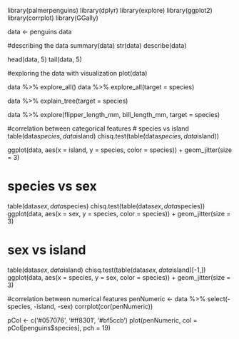 library(palmerpenguins)
library(dplyr)
library(explore)
library(ggplot2)
library(corrplot)
library(GGally)

data <- penguins
data

#describing the data
summary(data)
str(data)
describe(data)

head(data, 5)
tail(data, 5)

#exploring the data with visualization
plot(data)

data %>% explore_all()
data %>% explore_all(target = species)

data %>% explain_tree(target = species)

data %>% explore(flipper_length_mm, bill_length_mm, target = species)

#correlation between categorical features
#   species vs island
table(data$species, data$island)
chisq.test(table(data$species, data$island))

ggplot(data, aes(x = island, y = species, color = species)) + geom_jitter(size = 3)

<!-- There is a strong correlation between species and island -->
<!-- Adelie lives in every island, -->
<!-- Gentoo lives in only Biscoe, -->
<!-- Chinstrap lives in only Dream -->

#   species vs sex
table(data$sex, data$species)
chisq.test(table(data$sex, data$species))
ggplot(data, aes(x = sex, y = species, color = species)) + geom_jitter(size = 3)

#   sex vs island
table(data$sex, data$island)
chisq.test(table(data$sex, data$island)[-1,])
ggplot(data, aes(x = species, y = sex, color = species)) + geom_jitter(size = 3)
<!-- no meaningful correlation between  species and sex or sex and island -->

#correlation between numerical features
penNumeric <- data %>% select(-species, -island, -sex)
corrplot(cor(penNumeric))

pCol <- c('#057076', '#ff8301', '#bf5ccb')
plot(penNumeric, col = pCol[penguins$species], pch = 19)


